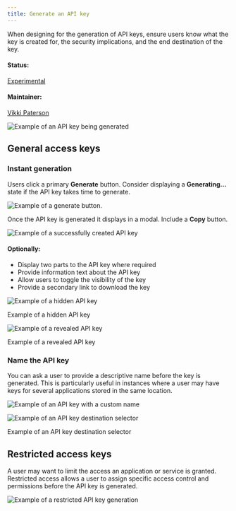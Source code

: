```yaml
---
title: Generate an API key
---
```


<PageDescription>

When designing for the generation of API keys, ensure users know what the key is created for, the security implications, and the end destination of the key.

</PageDescription>

#### Status:

[Experimental](/experimental/overview)

#### Maintainer:

[Vikki Paterson](https://github.com/vikkipaterson)

![Example of an API key being generated](images/1.png)

## General access keys

### Instant generation

Users click a primary **Generate** button. Consider displaying a **Generating...** state if the API key takes time to generate.

<Row>
<Column colLg={8}>

![Example of a generate button.](images/2.png)

</Column>
</Row>

Once the API key is generated it displays in a modal. Include a **Copy** button.

<Row>
<Column colLg={8}>

![Example of a successfully created API key](images/3.png)

</Column>
</Row>

#### Optionally:

- Display two parts to the API key where required
- Provide information text about the API key
- Allow users to toggle the visibility of the key
- Provide a secondary link to download the key

<Row>
<Column colLg={8}>

![Example of a hidden API key](images/4.png)

<Caption>Example of a hidden API key</Caption>

</Column>
</Row>

<Row>
<Column colLg={8}>

![Example of a revealed API key](images/5.png)

<Caption>Example of a revealed API key</Caption>

</Column>
</Row>

### Name the API key

You can ask a user to provide a descriptive name before the key is generated. This is particularly useful in instances where a user may have keys for several applications stored in the same location.

<Row>
<Column colLg={8}>

![Example of an API key with a custom name](images/6.png)

</Column>
</Row>

<Row>
<Column colLg={8}>

![Example of an API key destination selector](images/7.png)

<Caption>Example of an API key destination selector</Caption>

</Column>
</Row>

## Restricted access keys

A user may want to limit the access an application or service is granted. Restricted access allows a user to assign specific access control and permissions before the API key is generated.

<Row>
<Column colLg={8}>

![Example of a restricted API key generation](images/8.png)

</Column>
</Row>

